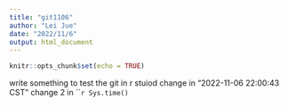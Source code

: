 ```yaml
---
title: "git1106"
author: "Lei Jue"
date: "2022/11/6"
output: html_document
---
```


```r
knitr::opts_chunk$set(echo = TRUE)
```
 write something to test the git in r stuiod
change in "2022-11-06 22:00:43 CST"
change 2 in ```r Sys.time()`